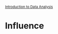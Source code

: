 <style>@import url(style.css);</style>
<small>[Introduction to Data Analysis](index.html)</small>

# Influence